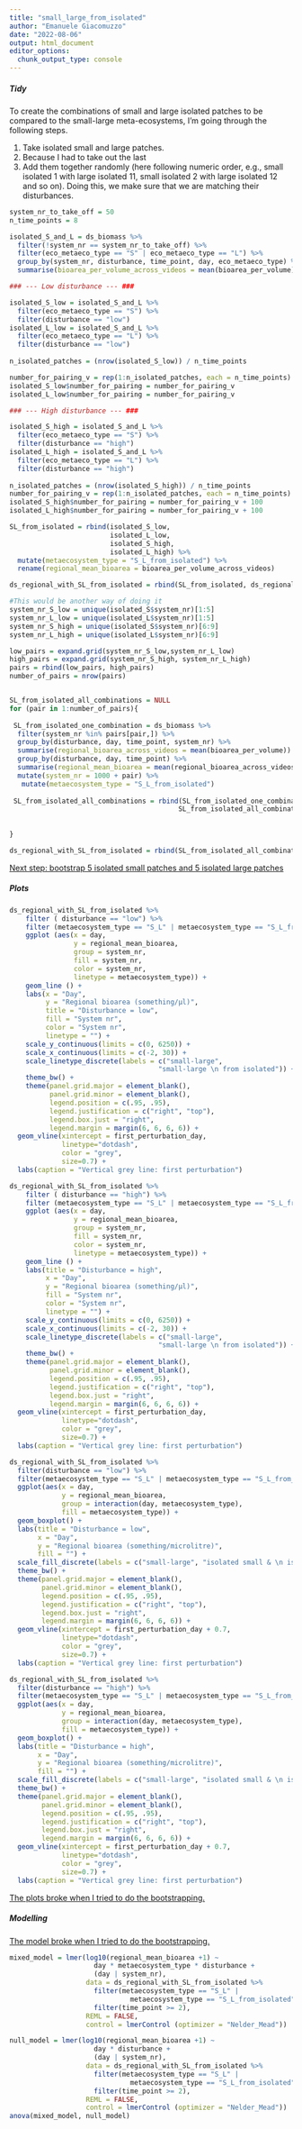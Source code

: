 ```yaml
---
title: "small_large_from_isolated"
author: "Emanuele Giacomuzzo"
date: "2022-08-06"
output: html_document
editor_options: 
  chunk_output_type: console
---
```


##### Tidy

To create the combinations of small and large isolated patches to be compared to the small-large meta-ecosystems, I'm going through the following steps.

1.  Take isolated small and large patches.
2.  Because I had to take out the last
3.  Add them together randomly (here following numeric order, e.g., small isolated 1 with large isolated 11, small isolated 2 with large isolated 12 and so on). Doing this, we make sure that we are matching their disturbances.

```r
system_nr_to_take_off = 50
n_time_points = 8

isolated_S_and_L = ds_biomass %>%
  filter(!system_nr == system_nr_to_take_off) %>%
  filter(eco_metaeco_type == "S" | eco_metaeco_type == "L") %>%
  group_by(system_nr, disturbance, time_point, day, eco_metaeco_type) %>%
  summarise(bioarea_per_volume_across_videos = mean(bioarea_per_volume))

### --- Low disturbance --- ###

isolated_S_low = isolated_S_and_L %>%
  filter(eco_metaeco_type == "S") %>%
  filter(disturbance == "low")
isolated_L_low = isolated_S_and_L %>%
  filter(eco_metaeco_type == "L") %>%
  filter(disturbance == "low")
  
n_isolated_patches = (nrow(isolated_S_low)) / n_time_points

number_for_pairing_v = rep(1:n_isolated_patches, each = n_time_points)
isolated_S_low$number_for_pairing = number_for_pairing_v  
isolated_L_low$number_for_pairing = number_for_pairing_v 

### --- High disturbance --- ###

isolated_S_high = isolated_S_and_L %>%
  filter(eco_metaeco_type == "S") %>%
  filter(disturbance == "high")
isolated_L_high = isolated_S_and_L %>%
  filter(eco_metaeco_type == "L") %>%
  filter(disturbance == "high")
  
n_isolated_patches = (nrow(isolated_S_high)) / n_time_points
number_for_pairing_v = rep(1:n_isolated_patches, each = n_time_points)
isolated_S_high$number_for_pairing = number_for_pairing_v + 100
isolated_L_high$number_for_pairing = number_for_pairing_v + 100

SL_from_isolated = rbind(isolated_S_low,
                         isolated_L_low,
                         isolated_S_high,
                         isolated_L_high) %>%
  mutate(metaecosystem_type = "S_L_from_isolated") %>%
  rename(regional_mean_bioarea = bioarea_per_volume_across_videos)

ds_regional_with_SL_from_isolated = rbind(SL_from_isolated, ds_regional)
```

```r
#This would be another way of doing it
system_nr_S_low = unique(isolated_S$system_nr)[1:5]
system_nr_L_low = unique(isolated_L$system_nr)[1:5]
system_nr_S_high = unique(isolated_S$system_nr)[6:9]
system_nr_L_high = unique(isolated_L$system_nr)[6:9]

low_pairs = expand.grid(system_nr_S_low,system_nr_L_low)
high_pairs = expand.grid(system_nr_S_high, system_nr_L_high)
pairs = rbind(low_pairs, high_pairs)
number_of_pairs = nrow(pairs)


SL_from_isolated_all_combinations = NULL
for (pair in 1:number_of_pairs){
  
 SL_from_isolated_one_combination = ds_biomass %>%
  filter(system_nr %in% pairs[pair,]) %>%
  group_by(disturbance, day, time_point, system_nr) %>%
  summarise(regional_bioarea_across_videos = mean(bioarea_per_volume)) %>%
  group_by(disturbance, day, time_point) %>%
  summarise(regional_mean_bioarea = mean(regional_bioarea_across_videos)) %>%
  mutate(system_nr = 1000 + pair) %>%
   mutate(metaecosystem_type = "S_L_from_isolated")
 
 SL_from_isolated_all_combinations = rbind(SL_from_isolated_one_combination,
                                          SL_from_isolated_all_combinations)
 
  
}

ds_regional_with_SL_from_isolated = rbind(SL_from_isolated_all_combinations, ds_regional)
```

[Next step: bootstrap 5 isolated small patches and 5 isolated large patches]{.underline}

##### Plots

```r
ds_regional_with_SL_from_isolated %>%
    filter ( disturbance == "low") %>%
    filter (metaecosystem_type == "S_L" | metaecosystem_type == "S_L_from_isolated") %>%
    ggplot (aes(x = day,
                y = regional_mean_bioarea,
                group = system_nr,
                fill = system_nr,
                color = system_nr,
                linetype = metaecosystem_type)) +
    geom_line () +
    labs(x = "Day", 
         y = "Regional bioarea (something/µl)",
         title = "Disturbance = low",
         fill = "System nr",
         color = "System nr",
         linetype = "") +
    scale_y_continuous(limits = c(0, 6250)) +
    scale_x_continuous(limits = c(-2, 30)) +
    scale_linetype_discrete(labels = c("small-large",
                                     "small-large \n from isolated")) + 
    theme_bw() +
    theme(panel.grid.major = element_blank(), 
          panel.grid.minor = element_blank(),
          legend.position = c(.95, .95),
          legend.justification = c("right", "top"),
          legend.box.just = "right",
          legend.margin = margin(6, 6, 6, 6)) +
  geom_vline(xintercept = first_perturbation_day, 
             linetype="dotdash", 
             color = "grey", 
             size=0.7) +
  labs(caption = "Vertical grey line: first perturbation")

ds_regional_with_SL_from_isolated %>%
    filter ( disturbance == "high") %>%
    filter (metaecosystem_type == "S_L" | metaecosystem_type == "S_L_from_isolated") %>%
    ggplot (aes(x = day,
                y = regional_mean_bioarea,
                group = system_nr,
                fill = system_nr,
                color = system_nr,
                linetype = metaecosystem_type)) +
    geom_line () +
    labs(title = "Disturbance = high",
         x = "Day", 
         y = "Regional bioarea (something/µl)",
         fill = "System nr",
         color = "System nr",
         linetype = "") +
    scale_y_continuous(limits = c(0, 6250)) +
    scale_x_continuous(limits = c(-2, 30)) +
    scale_linetype_discrete(labels = c("small-large",
                                     "small-large \n from isolated")) + 
    theme_bw() +
    theme(panel.grid.major = element_blank(), 
          panel.grid.minor = element_blank(),
          legend.position = c(.95, .95),
          legend.justification = c("right", "top"),
          legend.box.just = "right",
          legend.margin = margin(6, 6, 6, 6)) +
  geom_vline(xintercept = first_perturbation_day, 
             linetype="dotdash", 
             color = "grey", 
             size=0.7) +
  labs(caption = "Vertical grey line: first perturbation")

ds_regional_with_SL_from_isolated %>%
  filter(disturbance == "low") %>%
  filter(metaecosystem_type == "S_L" | metaecosystem_type == "S_L_from_isolated") %>%
  ggplot(aes(x = day,
             y = regional_mean_bioarea,
             group = interaction(day, metaecosystem_type),
             fill = metaecosystem_type)) +
  geom_boxplot() +
  labs(title = "Disturbance = low",
       x = "Day",
       y = "Regional bioarea (something/microlitre)",
       fill = "") +
  scale_fill_discrete(labels = c("small-large", "isolated small & \n isolated large")) + 
  theme_bw() +
  theme(panel.grid.major = element_blank(), 
        panel.grid.minor = element_blank(),
        legend.position = c(.95, .95),
        legend.justification = c("right", "top"),
        legend.box.just = "right",
        legend.margin = margin(6, 6, 6, 6)) +
  geom_vline(xintercept = first_perturbation_day + 0.7, 
             linetype="dotdash", 
             color = "grey", 
             size=0.7) +
  labs(caption = "Vertical grey line: first perturbation")

ds_regional_with_SL_from_isolated %>%
  filter(disturbance == "high") %>%
  filter(metaecosystem_type == "S_L" | metaecosystem_type == "S_L_from_isolated") %>%
  ggplot(aes(x = day,
             y = regional_mean_bioarea,
             group = interaction(day, metaecosystem_type),
             fill = metaecosystem_type)) +
  geom_boxplot() +
  labs(title = "Disturbance = high",
       x = "Day",
       y = "Regional bioarea (something/microlitre)",
       fill = "") +
  scale_fill_discrete(labels = c("small-large", "isolated small & \n isolated large")) + 
  theme_bw() +
  theme(panel.grid.major = element_blank(), 
        panel.grid.minor = element_blank(),
        legend.position = c(.95, .95),
        legend.justification = c("right", "top"),
        legend.box.just = "right",
        legend.margin = margin(6, 6, 6, 6)) +
  geom_vline(xintercept = first_perturbation_day + 0.7, 
             linetype="dotdash", 
             color = "grey", 
             size=0.7) +
  labs(caption = "Vertical grey line: first perturbation")
```

[The plots broke when I tried to do the bootstrapping.]{.underline}

##### Modelling

[The model broke when I tried to do the bootstrapping.]{.underline}

```r
mixed_model = lmer(log10(regional_mean_bioarea +1) ~ 
                     day * metaecosystem_type * disturbance +
                     (day | system_nr),
                   data = ds_regional_with_SL_from_isolated %>%
                     filter(metaecosystem_type == "S_L" | 
                              metaecosystem_type == "S_L_from_isolated") %>%
                     filter(time_point >= 2),
                   REML = FALSE,
                   control = lmerControl (optimizer = "Nelder_Mead"))

null_model = lmer(log10(regional_mean_bioarea +1) ~ 
                     day * disturbance +
                     (day | system_nr),
                   data = ds_regional_with_SL_from_isolated %>%
                     filter(metaecosystem_type == "S_L" | 
                              metaecosystem_type == "S_L_from_isolated") %>%
                     filter(time_point >= 2),
                   REML = FALSE,
                   control = lmerControl (optimizer = "Nelder_Mead"))
anova(mixed_model, null_model)
```
